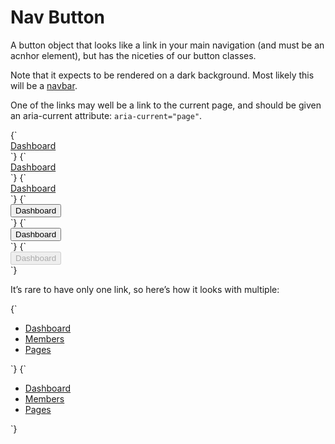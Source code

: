 
<Meta title="Atoms/Button/Nav" />

# Nav Button

A button object that looks like a link in your main navigation (and must be an acnhor element), but has the niceties of our button classes.

Note that it expects to be rendered on a dark background. Most likely this will be a [navbar](/docs/ui-navigation-navbar--navbar).

One of the links may well be a link to the current page, and should be given an aria-current attribute: `aria-current="page"`.

<Canvas>
  <Story name="Nav">
    {`
      <div class="u-bg-gray-darker u-padding-m">
        <a href="/" class="a-button a-button--nav">
          Dashboard
        </a>
      </div>
    `}
  </Story>
  <Story name="Nav [aria-current]">
    {`
      <div class="u-bg-gray-darker u-padding-m">
        <a href="/" class="a-button a-button--nav" aria-current="page">
          Dashboard
        </a>
      </div>
    `}
  </Story>
  <Story name="Nav [disabled]">
    {`
      <div class="u-bg-gray-darker u-padding-m">
        <a href="/" class="a-button a-button--nav" aria-disabled="true">
          Dashboard
        </a>
      </div>
    `}
  </Story>
</Canvas>

<Canvas>
  <Story name="Nav button">
    {`
      <div class="u-bg-gray-darker u-padding-m">
        <button type="button" class="a-button a-button--nav">
          Dashboard
        </button>
      </div>
    `}
  </Story>
  <Story name="Nav button [aria-current]">
    {`
      <div class="u-bg-gray-darker u-padding-m">
        <button type="button" class="a-button a-button--nav" aria-current="page">
          Dashboard
        </button>
      </div>
    `}
  </Story>
  <Story name="Nav button [disabled]">
    {`
      <div class="u-bg-gray-darker u-padding-m">
        <button type="button" class="a-button a-button--nav" disabled>
          Dashboard
        </button>
      </div>
    `}
  </Story>
</Canvas>

It’s rare to have only one link, so here’s how it looks with multiple:

<Canvas>
  <Story name="Nav list">
    {`
      <div class="u-bg-gray-darker u-padding-m">
        <ul class="a-list-reset u-flex">
          <li class="u-margin-s-right">
            <a href="/" class="a-button a-button--nav">
              Dashboard
            </a>
          </li>
          <li class="u-margin-s-right">
            <a href="/" class="a-button a-button--nav">
              Members
            </a>
          </li>
          <li class="u-margin-s-right">
            <a href="/" class="a-button a-button--nav">
              Pages
            </a>
          </li>
        </ul>
      </div>
    `}
  </Story>
  <Story name="Nav list current page">
    {`
      <div class="u-bg-gray-darker u-padding-m">
        <ul class="a-list-reset u-flex">
          <li class="u-margin-s-right">
            <a href="/" class="a-button a-button--nav" aria-current="page">
              Dashboard
            </a>
          </li>
          <li class="u-margin-s-right">
            <a href="/" class="a-button a-button--nav">
              Members
            </a>
          </li>
          <li class="u-margin-s-right">
            <a href="/" class="a-button a-button--nav">
              Pages
            </a>
          </li>
        </ul>
      </div>
    `}
  </Story>
</Canvas>
